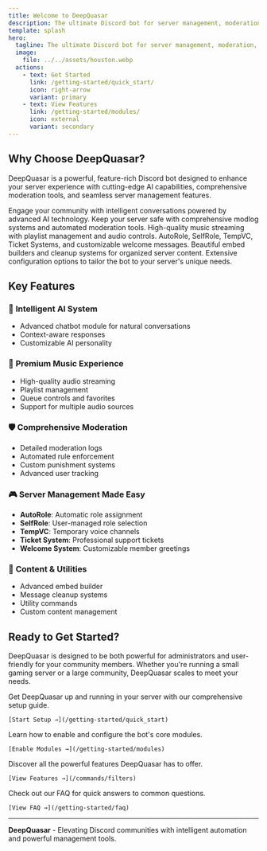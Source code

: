 ```yaml
---
title: Welcome to DeepQuasar
description: The ultimate Discord bot for server management, moderation, and entertainment
template: splash
hero:
  tagline: The ultimate Discord bot for server management, moderation, and entertainment
  image:
    file: ../../assets/houston.webp
  actions:
    - text: Get Started
      link: /getting-started/quick_start/
      icon: right-arrow
      variant: primary
    - text: View Features
      link: /getting-started/modules/
      icon: external
      variant: secondary
---
```



## Why Choose DeepQuasar?

DeepQuasar is a powerful, feature-rich Discord bot designed to enhance your server experience with cutting-edge AI capabilities, comprehensive moderation tools, and seamless server management features.

<CardGrid stagger>
  <Card title="🤖 AI-Powered Chatbot" icon="rocket">
    Engage your community with intelligent conversations powered by advanced AI technology.
  </Card>
  <Card title="🛡️ Advanced Moderation" icon="shield">
    Keep your server safe with comprehensive modlog systems and automated moderation tools.
  </Card>
  <Card title="🎵 Music & Entertainment" icon="star">
    High-quality music streaming with playlist management and audio controls.
  </Card>
  <Card title="⚙️ Server Management" icon="setting">
    AutoRole, SelfRole, TempVC, Ticket Systems, and customizable welcome messages.
  </Card>
  <Card title="🎨 Content Creation" icon="pencil">
    Beautiful embed builders and cleanup systems for organized server content.
  </Card>
  <Card title="🔧 Highly Customizable" icon="puzzle">
    Extensive configuration options to tailor the bot to your server's unique needs.
  </Card>
</CardGrid>

## Key Features

### 🧠 **Intelligent AI System**
- Advanced chatbot module for natural conversations
- Context-aware responses
- Customizable AI personality

### 🎵 **Premium Music Experience**
- High-quality audio streaming
- Playlist management
- Queue controls and favorites
- Support for multiple audio sources

### 🛡️ **Comprehensive Moderation**
- Detailed moderation logs
- Automated rule enforcement
- Custom punishment systems
- Advanced user tracking

### 🎮 **Server Management Made Easy**
- **AutoRole**: Automatic role assignment
- **SelfRole**: User-managed role selection
- **TempVC**: Temporary voice channels
- **Ticket System**: Professional support tickets
- **Welcome System**: Customizable member greetings

### 🎨 **Content & Utilities**
- Advanced embed builder
- Message cleanup systems
- Utility commands
- Custom content management

## Ready to Get Started?

DeepQuasar is designed to be both powerful for administrators and user-friendly for your community members. Whether you're running a small gaming server or a large community, DeepQuasar scales to meet your needs.

<CardGrid>
  <Card title="📚 Setup Guide" icon="document">
    Get DeepQuasar up and running in your server with our comprehensive setup guide.
    
    [Start Setup →](/getting-started/quick_start)
  </Card>
  <Card title="🔌 Enable Modules" icon="setting">
    Learn how to enable and configure the bot's core modules.
    
    [Enable Modules →](/getting-started/modules)
  </Card>
  <Card title="🔍 Explore Features" icon="magnifier">
    Discover all the powerful features DeepQuasar has to offer.
    
    [View Features →](/commands/filters)
  </Card>
  <Card title="❓ Need Help?" icon="information">
    Check out our FAQ for quick answers to common questions.
    
    [View FAQ →](/getting-started/faq)
  </Card>
</CardGrid>

---

**DeepQuasar** - Elevating Discord communities with intelligent automation and powerful management tools.